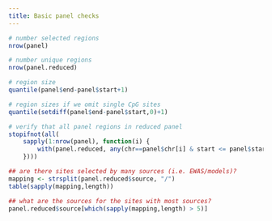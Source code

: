 ```yaml
---
title: Basic panel checks
---
```


```r
# number selected regions
nrow(panel)

# number unique regions
nrow(panel.reduced)

# region size
quantile(panel$end-panel$start+1)

# region sizes if we omit single CpG sites
quantile(setdiff(panel$end-panel$start,0)+1)

# verify that all panel regions in reduced panel
stopifnot(all(
    sapply(1:nrow(panel), function(i) {
        with(panel.reduced, any(chr==panel$chr[i] & start <= panel$start[i] & panel$end[i] <= end))
    })))

## are there sites selected by many sources (i.e. EWAS/models)?
mapping <- strsplit(panel.reduced$source, "/")
table(sapply(mapping,length))

## what are the sources for the sites with most sources?
panel.reduced$source[which(sapply(mapping,length) > 5)]
```
